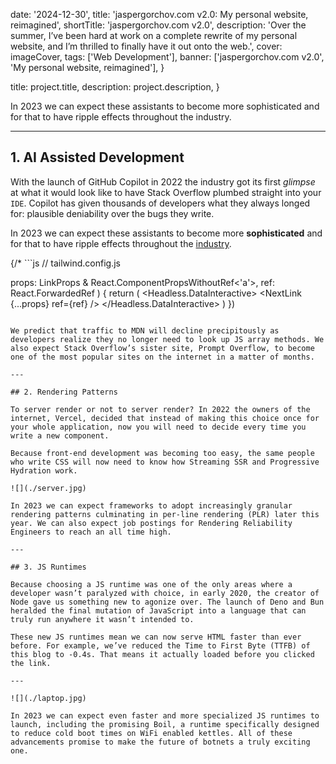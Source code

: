 
  date: '2024-12-30',
	title: 'jaspergorchov.com v2.0: My personal website, reimagined',
	shortTitle: 'jaspergorchov.com v2.0',
  description:
    'Over the summer, I’ve been hard at work on a complete rewrite of my personal website, and I’m thrilled to finally have it out onto the web.',
  cover: imageCover,
	tags: ['Web Development'],
	banner: ['jaspergorchov.com v2.0', 'My personal website, reimagined'],
}

  title: project.title,
  description: project.description,
}

In 2023 we can expect these assistants to become more sophisticated and for that to have ripple effects throughout the industry.

---

## 1. AI Assisted Development

With the launch of GitHub Copilot in 2022 the industry got its first _glimpse_ at what it would look like to have Stack Overflow plumbed straight into your `IDE`. Copilot has given thousands of developers what they always longed for: plausible deniability over the bugs they write.

In 2023 we can expect these assistants to become more **sophisticated** and for that to have ripple effects throughout the [industry](https://apple.com).

{/* ```js
// tailwind.config.js

  props: LinkProps & React.ComponentPropsWithoutRef<'a'>,
  ref: React.ForwardedRef<HTMLAnchorElement>
) {
  return (
    <Headless.DataInteractive>
      <NextLink {...props} ref={ref} />
    </Headless.DataInteractive>
  )
})
``` */}

We predict that traffic to MDN will decline precipitously as developers realize they no longer need to look up JS array methods. We also expect Stack Overflow’s sister site, Prompt Overflow, to become one of the most popular sites on the internet in a matter of months.

---

## 2. Rendering Patterns

To server render or not to server render? In 2022 the owners of the internet, Vercel, decided that instead of making this choice once for your whole application, now you will need to decide every time you write a new component.

Because front-end development was becoming too easy, the same people who write CSS will now need to know how Streaming SSR and Progressive Hydration work.

![](./server.jpg)

In 2023 we can expect frameworks to adopt increasingly granular rendering patterns culminating in per-line rendering (PLR) later this year. We can also expect job postings for Rendering Reliability Engineers to reach an all time high.

---

## 3. JS Runtimes

Because choosing a JS runtime was one of the only areas where a developer wasn’t paralyzed with choice, in early 2020, the creator of Node gave us something new to agonize over. The launch of Deno and Bun heralded the final mutation of JavaScript into a language that can truly run anywhere it wasn’t intended to.

These new JS runtimes mean we can now serve HTML faster than ever before. For example, we’ve reduced the Time to First Byte (TTFB) of this blog to -0.4s. That means it actually loaded before you clicked the link.

---

![](./laptop.jpg)

In 2023 we can expect even faster and more specialized JS runtimes to launch, including the promising Boil, a runtime specifically designed to reduce cold boot times on WiFi enabled kettles. All of these advancements promise to make the future of botnets a truly exciting one.

